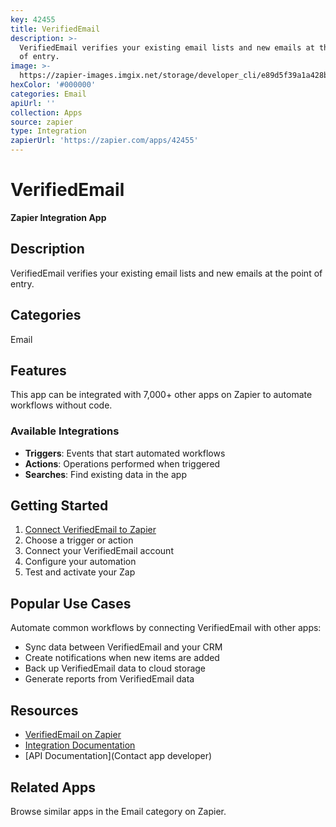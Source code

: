 ```yaml
---
key: 42455
title: VerifiedEmail
description: >-
  VerifiedEmail verifies your existing email lists and new emails at the point
  of entry.
image: >-
  https://zapier-images.imgix.net/storage/developer_cli/e89d5f39a1a428bf7a7fd9b0a2e56b18.png?auto=format%2Ccompress&ixlib=python-3.0.0&q=50
hexColor: '#000000'
categories: Email
apiUrl: ''
collection: Apps
source: zapier
type: Integration
zapierUrl: 'https://zapier.com/apps/42455'
---
```

# VerifiedEmail

**Zapier Integration App**

## Description

VerifiedEmail verifies your existing email lists and new emails at the point of entry.

## Categories

Email

## Features

This app can be integrated with 7,000+ other apps on Zapier to automate workflows without code.

### Available Integrations

- **Triggers**: Events that start automated workflows
- **Actions**: Operations performed when triggered
- **Searches**: Find existing data in the app

## Getting Started

1. [Connect VerifiedEmail to Zapier](https://zapier.com/apps/42455)
2. Choose a trigger or action
3. Connect your VerifiedEmail account
4. Configure your automation
5. Test and activate your Zap

## Popular Use Cases

Automate common workflows by connecting VerifiedEmail with other apps:

- Sync data between VerifiedEmail and your CRM
- Create notifications when new items are added
- Back up VerifiedEmail data to cloud storage
- Generate reports from VerifiedEmail data

## Resources

- [VerifiedEmail on Zapier](https://zapier.com/apps/42455)
- [Integration Documentation](https://zapier.com/apps/42455/integrations)
- [API Documentation](Contact app developer)

## Related Apps

Browse similar apps in the Email category on Zapier.
